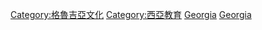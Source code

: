 [[Category:格魯吉亞文化|Category:格魯吉亞文化]]
[[Category:西亞教育|Category:西亞教育]]
[[Category:亚洲各国教育|Georgia]]
[[Category:欧洲各国教育|Georgia]]